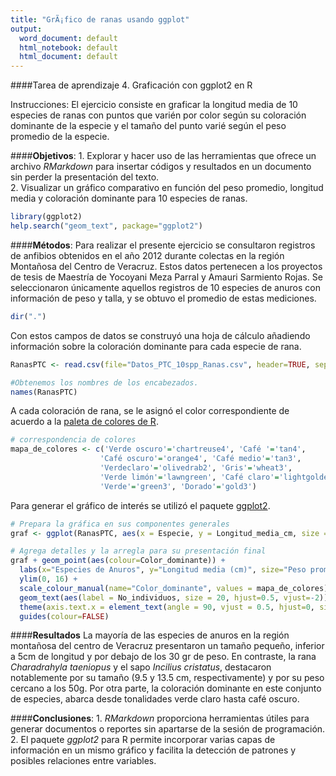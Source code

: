 ```yaml
---
title: "GrÃ¡fico de ranas usando ggplot"
output:
  word_document: default
  html_notebook: default
  html_document: default
---
```


####Tarea de aprendizaje 4. Graficación con ggplot2 en R

Instrucciones: El ejercicio consiste en graficar la longitud media de 10 especies de ranas con puntos que varién por color según su coloración dominante de la especie y el tamaño del punto varié según el peso promedio de la especie.

####**Objetivos**: 
1. Explorar y hacer uso de las herramientas que ofrece un archivo *RMarkdown* para insertar códigos y resultados en un documento sin perder la presentación del texto.  
2. Visualizar un gráfico comparativo en función del peso promedio, longitud media y coloración dominante para 10 especies de ranas.  

```r
library(ggplot2)
help.search("geom_text", package="ggplot2")
```

####**Métodos**:
Para realizar el presente ejercicio se consultaron registros de anfibios obtenidos en el año 2012 durante colectas en la región Montañosa del Centro de Veracruz. Estos datos pertenecen a los proyectos de tesis de Maestría de Yocoyani Meza Parral y Amauri Sarmiento Rojas. Se seleccionaron únicamente aquellos registros de 10 especies de anuros con información de peso y talla, y se obtuvo el promedio de estas mediciones. 

```r
dir(".")
```

Con estos campos de datos se construyó una hoja de cálculo añadiendo información sobre la coloración dominante para cada especie de rana. 

```r
RanasPTC <- read.csv(file="Datos_PTC_10spp_Ranas.csv", header=TRUE, sep=",");

#Obtenemos los nombres de los encabezados. 
names(RanasPTC)
```

A cada coloración de rana, se le asignó el color correspondiente de acuerdo a la [paleta de colores de R](http://www.stat.columbia.edu/~tzheng/files/Rcolor.pdf).

```r
# correspondencia de colores
mapa_de_colores <- c('Verde oscuro'='chartreuse4', 'Café '='tan4', 
                    'Café oscuro'='orange4', 'Café medio'='tan3', 
                    'Verdeclaro'='olivedrab2', 'Gris'='wheat3', 
                    'Verde limón'='lawngreen', 'Café claro'='lightgoldenrod4',
                    'Verde'='green3', 'Dorado'='gold3')
```

Para generar el gráfico de interés se utilizó el paquete [ggplot2](http://ggplot2.org/).

```r
# Prepara la gráfica en sus componentes generales
graf <- ggplot(RanasPTC, aes(x = Especie, y = Longitud_media_cm, size = Peso_promedio_gr)) 

# Agrega detalles y la arregla para su presentación final
graf + geom_point(aes(colour=Color_dominante)) +
  labs(x="Especies de Anuros", y="Longitud media (cm)", size="Peso promedio(gr)") +
  ylim(0, 16) +
  scale_colour_manual(name="Color_dominante", values = mapa_de_colores) + 
  geom_text(aes(label = No_individuos, size = 20, hjust=0.5, vjust=-2)) +
  theme(axis.text.x = element_text(angle = 90, vjust = 0.5, hjust=0, size = 9)) +
  guides(colour=FALSE)
```
####**Resultados**
La mayoría de las especies de anuros en la región montañosa del centro de Veracruz presentaron un tamaño pequeño, inferior a 5cm de longitud y por debajo de los 30 gr de peso. En contraste, la rana *Charadrahyla taeniopus* y el sapo *Incilius cristatus*, destacaron notablemente por su tamaño (9.5 y 13.5 cm, respectivamente) y por su peso cercano a los 50g. 
Por otra parte, la coloración dominante en este conjunto de especies, abarca desde tonalidades verde claro hasta café oscuro. 


####**Conclusiones**: 
1. *RMarkdown* proporciona herramientas útiles para generar documentos o reportes sin apartarse de la sesión de programación. 
2. El paquete *ggplot2* para R permite incorporar varias capas de información en un mismo gráfico y facilita la detección de patrones y posibles relaciones entre variables.  
